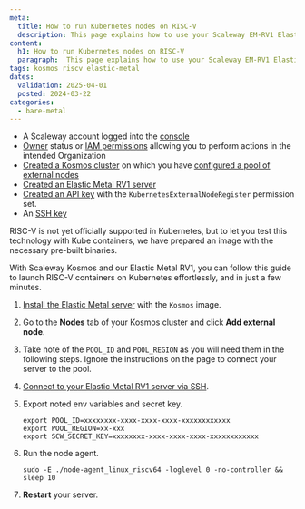 ```yaml
---
meta:
  title: How to run Kubernetes nodes on RISC-V
  description: This page explains how to use your Scaleway EM-RV1 Elastic Metal server as a Kosmos Kubernetes node
content:
  h1: How to run Kubernetes nodes on RISC-V
  paragraph:  This page explains how to use your Scaleway EM-RV1 Elastic Metal server as a Kosmos Kubernetes node
tags: kosmos riscv elastic-metal
dates:
  validation: 2025-04-01
  posted: 2024-03-22
categories:
  - bare-metal
---
```


<Macro id="requirements" />

 - A Scaleway account logged into the [console](https://console.scaleway.com)
 - [Owner](/iam/concepts/#owner) status or [IAM permissions](/iam/concepts/#permission) allowing you to perform actions in the intended Organization
 - [Created a Kosmos cluster](/kubernetes/how-to/create-kosmos-cluster/) on which you have [configured a pool of external nodes](/kubernetes/how-to/edit-kosmos-cluster/#how-to-configure-external-nodes-to-join-the-cluster)
 - [Created an Elastic Metal RV1 server](/elastic-metal/how-to/create-server/)
 - [Created an API key](/iam/how-to/create-api-keys/) with the `KubernetesExternalNodeRegister` permission set.
 - An [SSH key](/organizations-and-projects/how-to/create-ssh-key/)

RISC-V is not yet officially supported in Kubernetes, but to let you test this technology with Kube containers, we have prepared an image with the necessary pre-built binaries.

With Scaleway Kosmos and our Elastic Metal RV1, you can follow this guide to launch RISC-V containers on Kubernetes effortlessly, and in just a few minutes.

1. [Install the Elastic Metal server](/elastic-metal/how-to/install-server/) with the `Kosmos` image.
2. Go to the **Nodes** tab of your Kosmos cluster and click **Add external node**.
3. Take note of the `POOL_ID` and `POOL_REGION` as you will need them in the following steps. Ignore the instructions on the page to connect your server to the pool.

4. [Connect to your Elastic Metal RV1 server via SSH](/elastic-metal/how-to/connect-to-server/).
5. Export noted env variables and secret key.

    ```
    export POOL_ID=xxxxxxxx-xxxx-xxxx-xxxx-xxxxxxxxxxxx
    export POOL_REGION=xx-xxx
    export SCW_SECRET_KEY=xxxxxxxx-xxxx-xxxx-xxxx-xxxxxxxxxxxx
    ```

6. Run the node agent.

    ```
    sudo -E ./node-agent_linux_riscv64 -loglevel 0 -no-controller && sleep 10

7. **Restart** your server.